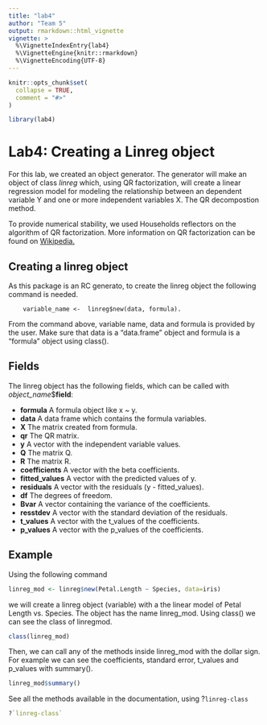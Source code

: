 ```yaml
---
title: "lab4"
author: "Team 5"
output: rmarkdown::html_vignette
vignette: >
  %\VignetteIndexEntry{lab4}
  %\VignetteEngine{knitr::rmarkdown}
  %\VignetteEncoding{UTF-8}
---
```


```r
knitr::opts_chunk$set(
  collapse = TRUE,
  comment = "#>"
)
```

```r
library(lab4)
```

# Lab4: Creating a Linreg object

For this lab, we created an object generator. The generator will make an object of class *linreg* which, using QR factorization, will create a linear regression model for modeling the relationship between an dependent variable Y and one or more independent variables X. The QR decompostion method.   

To provide numerical stability, we used Households reflectors on the algorithm of QR factorization. More information on QR factorization can be found on [Wikipedia.](https://en.wikipedia.org/wiki/QR_decomposition)  

## Creating a linreg object
As this package is an RC generato, to create the linreg object the following command is needed.  
```
    variable_name <-  linreg$new(data, formula).  
```  
From the command above, variable name, data and formula is provided by the user. Make sure that data is a "data.frame" object and formula is a "formula" object using class(). 

## Fields
The linreg object has the following fields, which can be called with *object_name*$**field**:  

+ **formula** A formula object like x ~ y.  
+ **data** A data frame which contains the formula variables.  
+ **X** The matrix created from formula.  
+ **qr** The QR matrix.  
+ **y** A vector with the independent variable values.  
+ **Q** The matrix Q.  
+ **R** The matrix R.  
+ **coefficients** A vector with the beta coefficients.  
+ **fitted_values** A vector with the predicted values of y.  
+ **residuals** A vector with the residuals (y - fitted_values).  
+ **df** The degrees of freedom.  
+ **Bvar** A vector containing the variance of the coefficients.  
+ **resstdev** A vector with the standard deviation of the residuals.  
+ **t_values** A vector with the t_values of the coefficients.  
+ **p_values** A vector with the p_values of the coefficients.  

## Example
Using the following command  
```r
linreg_mod <- linreg$new(Petal.Length ~ Species, data=iris)
```  
we will create a linreg object (variable) with a the linear model of Petal Length vs. Species. The object has the name linreg_mod. Using class() we can see the class of linregmod.
```r
class(linreg_mod)
```  
Then, we can call any of the methods inside linreg_mod with the dollar sign. For example we can see the coefficients, standard error, t_values and p_values with summary().
```r
linreg_mod$summary()
``` 
See all the methods available in the documentation, using ?`linreg-class`
```r
?`linreg-class`
``` 